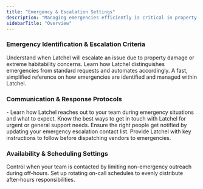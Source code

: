 ```yaml
---
title: "Emergency & Escalation Settings"
description: "Managing emergencies efficiently is critical in property maintenance—and Latchel makes it easier for you. The Emergency and Escalation Settings section helps you take control of how urgent situations are handled. From setting clear contact protocols and on-call schedules to defining emergency vs. non-emergency workflows, this guide ensures your team stays prepared, informed, and responsive when it matters most."
sidebarTitle: "Overview"
---
```


### **Emergency Identification & Escalation Criteria**

<Card title="Emergency Escalations: Property Damaging and Extreme Habitability Situations" icon="house-chimney-crack" iconType="duotone" href="/s/topic/0TO5e000000h9wqGAA/Emergency-Escalations-Property-Damaging-and-Extreme-Habitability-Situations">
  Understand when Latchel will escalate an issue due to property damage or extreme habitability concerns.
</Card>

<CardGroup cols={2}>
  <Card title="Maintenance Automation: Emergency vs. Non-Emergency" icon="house-day" iconType="duotone" href="/s/topic/0TO5e000000h9wqGAA/Maintenance-Automation-Emergency-Vs-Non-Emergency">
    Learn how Latchel distinguishes emergencies from standard requests and automates accordingly.
  </Card>
  <Card title="Emergency Process Quick Guide" icon="light-emergency-on" iconType="duotone" href="/s/topic/0TO5e000000h9wqGAA/Emergency-Process-Quick-Guide">
    A fast, simplified reference on how emergencies are identified and managed within Latchel.
  </Card>
</CardGroup>

### **Communication & Response Protocols**

<CardGroup cols={2}>
  <Card title="Emergency Outbound Communication Process" icon="phone-arrow-up-right" iconType="duotone" href="/s/topic/0TO5e000000h9wqGAA/Emergency-Outbound-Communication-Process">
    - Learn how Latchel reaches out to your team during emergency situations and what to expect.
  </Card>
  <Card title="How to Contact Latchel" icon="phone-volume" iconType="duotone" href="/s/topic/0TO5e000000h9wqGAA/How-to-Contact-Latchel">
    Know the best ways to get in touch with Latchel for urgent or general support needs.
  </Card>
  <Card title="How to Update Your Escalation Contacts" icon="list-ol" iconType="duotone" href="/s/topic/0TO5e000000h9wqGAA/How-to-Update-Your-Escalation-Contacts">
    Ensure the right people get notified by updating your emergency escalation contact list.
  </Card>
  <Card title="Setting Up Pre-Dispatch Instructions with Latchel" icon="truck-fast" iconType="duotone" href="/s/topic/0TO5e000000h9wqGAA/How-to-Send-Latchel-Pre-Dispatch-Instructions">
    Provide Latchel with key instructions to follow before dispatching vendors to emergencies.
  </Card>
</CardGroup>

### **Availability & Scheduling Settings**

<CardGroup cols={2}>
  <Card title="How to Restrict Evening Availability for Non-Emergency Work Orders" icon="phone-slash" iconType="duotone" href="/s/topic/0TO5e000000h9wqGAA/How-to-Restrict-Evening-Availability-for-Non-Emergency-Work-Orders">
    Control when your team is contacted by limiting non-emergency outreach during off-hours.
  </Card>
  <Card title="How to Set-up an On-Call Rotation" icon="clock-rotate-left" iconType="duotone" href="/s/topic/0TO5e000000h9wqGAA/How-to-Set-up-an-On-Call-Rotation">
    Set up rotating on-call schedules to evenly distribute after-hours responsibilities.
  </Card>
</CardGroup>
